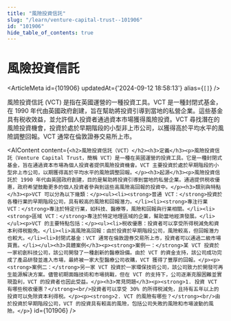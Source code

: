 ```yaml
---
title: "風險投資信託"
slug: "/learn/venture-capital-trust--101906"
id: "101906"
hide_table_of_contents: true
---
```



# 風險投資信託

<ArticleMeta id={101906} updatedAt={'2024-09-12 18:58:13'} alias={`[]`} />
<div className='border-solid border-b border-t-0 my-4 border-[var(--ifm-color-gray-300)]' />

風險投資信託 (VCT) 是指在英國運營的一種投資工具。VCT 是一種封閉式基金，在 1990 年代由英國政府創建，旨在幫助將投資引導到當地的私營企業。這些基金具有税收效益，並允許個人投資者通過資本市場獲得風險投資。VCT 尋找潛在的風險投資機會，投資於處於早期階段的小型非上市公司，以獲得高於平均水平的風險調整回報。VCT 通常在倫敦證券交易所上市。

<AIContent content={`<h2>風險投資信託（VCT）</h2><h3>定義</h3><p>風險投資信託（Venture Capital Trust，簡稱 VCT）是一種在英國運營的投資工具。它是一種封閉式基金，旨在通過資本市場為個人投資者提供風險投資機會。VCT 主要投資於處於早期階段的小型非上市公司，以期獲得高於平均水平的風險調整回報。</p><h3>起源</h3><p>風險投資信託於 1990 年代由英國政府創建，目的是幫助將投資引導到當地的私營企業。通過提供税收優惠，政府希望鼓勵更多的個人投資者參與到這些高風險高回報的投資中。</p><h3>類別與特點</h3><p>VCT 可以分為以下幾類：</p><ul><li><strong>普通 VCT：</strong>投資於各種行業的早期階段公司，具有較高的風險和回報潛力。</li><li><strong>專注行業 VCT：</strong>專注於特定行業，如科技、醫療等，風險和回報與行業相關。</li><li><strong>區域 VCT：</strong>專注於特定地理區域的企業，幫助當地經濟發展。</li></ul><p>VCT 的主要特點包括：</p><ul><li>税收優惠：投資者可以享受所得税減免和資本利得税豁免。</li><li>高風險高回報：由於投資於早期階段公司，風險較高，但回報潛力也較大。</li><li>封閉式基金：VCT 通常在倫敦證券交易所上市，投資者可以通過二級市場買賣。</li></ul><h3>具體案例</h3><p><strong>案例一：</strong>某 VCT 投資於一家初創科技公司，該公司開發了一種創新的醫療設備。由於 VCT 的資金支持，該公司成功完成了產品研發並進入市場，最終被一家大型醫療公司收購，VCT 獲得了豐厚的回報。</p><p><strong>案例二：</strong>另一家 VCT 投資於一家環保技術公司，該公司致力於開發可再生能源解決方案。儘管初期面臨技術和市場挑戰，但在 VCT 的支持下，公司逐漸克服困難並實現盈利，VCT 的投資者也因此受益。</p><h3>常見問題</h3><p><strong>1. 投資 VCT 有哪些税收優惠？</strong><br/>投資者可以享受 30% 的所得税減免，且持有五年以上的投資可以免除資本利得税。</p><p><strong>2. VCT 的風險有哪些？</strong><br/>由於投資於早期階段公司，VCT 的投資具有較高的風險，包括公司失敗的風險和市場波動的風險。</p>`} id={101906} />
